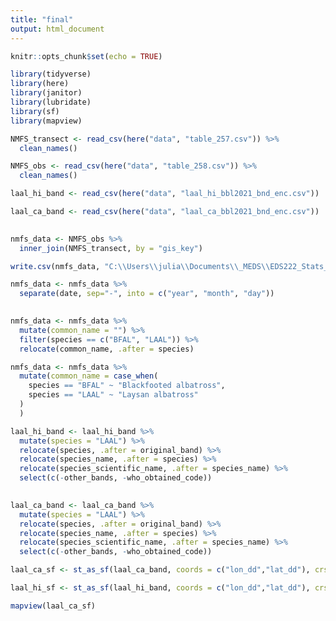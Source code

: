```yaml
---
title: "final"
output: html_document
---
```


```r
knitr::opts_chunk$set(echo = TRUE)
```

```r
library(tidyverse)
library(here)
library(janitor)
library(lubridate)
library(sf)
library(mapview)
```

```r

NMFS_transect <- read_csv(here("data", "table_257.csv")) %>% 
  clean_names()

NMFS_obs <- read_csv(here("data", "table_258.csv")) %>% 
  clean_names()

laal_hi_band <- read_csv(here("data", "laal_hi_bbl2021_bnd_enc.csv")) 

laal_ca_band <- read_csv(here("data", "laal_ca_bbl2021_bnd_enc.csv")) 
  
```

```r
nmfs_data <- NMFS_obs %>%
  inner_join(NMFS_transect, by = "gis_key")

```

```r
write.csv(nmfs_data, "C:\\Users\\julia\\Documents\\_MEDS\\EDS222_Stats_Carleton\\Assignments\\final_project\\eds222_final", row.names = FALSE)

```

```r
nmfs_data <- nmfs_data %>% 
  separate(date, sep="-", into = c("year", "month", "day"))
  
```

```r
nmfs_data <- nmfs_data %>% 
  mutate(common_name = "") %>% 
  filter(species == c("BFAL", "LAAL")) %>% 
  relocate(common_name, .after = species)
```

```r
nmfs_data <- nmfs_data %>% 
  mutate(common_name = case_when(
    species == "BFAL" ~ "Blackfooted albatross",
    species == "LAAL" ~ "Laysan albatross"
  )
  )
```

```r
laal_hi_band <- laal_hi_band %>% 
  mutate(species = "LAAL") %>% 
  relocate(species, .after = original_band) %>% 
  relocate(species_name, .after = species) %>% 
  relocate(species_scientific_name, .after = species_name) %>% 
  select(c(-other_bands, -who_obtained_code))
  
```

```r
laal_ca_band <- laal_ca_band %>% 
  mutate(species = "LAAL") %>% 
  relocate(species, .after = original_band) %>% 
  relocate(species_name, .after = species) %>% 
  relocate(species_scientific_name, .after = species_name) %>% 
  select(c(-other_bands, -who_obtained_code))
```

```r
laal_ca_sf <- st_as_sf(laal_ca_band, coords = c("lon_dd","lat_dd"), crs = 4326)

laal_hi_sf <- st_as_sf(laal_hi_band, coords = c("lon_dd","lat_dd"), crs = 4326)
```

```r
mapview(laal_ca_sf)

```





